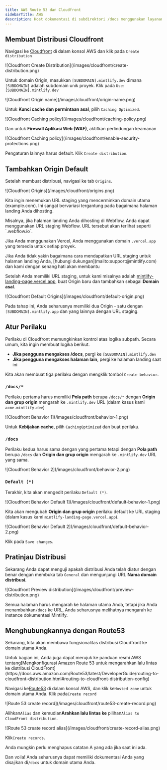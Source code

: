 ```yaml
---
title: AWS Route 53 dan Cloudfront
sidebarTitle: AWS
description: Host dokumentasi di subdirektori /docs menggunakan layanan AWS
---
```


## Membuat Distribusi Cloudfront

Navigasi ke [Cloudfront](https://aws.amazon.com/cloudfront) di dalam konsol AWS dan klik pada `Create distribution`

<Frame>
  ![Cloudfront Create Distribution](/images/cloudfront/create-distribution.png)
</Frame>

Untuk domain Origin, masukkan `[SUBDOMAIN].mintlify.dev` dimana `[SUBDOMAIN]` adalah subdomain unik proyek. Klik pada `Use: [SUBDOMAIN].mintlify.dev`

<Frame>![Cloudfront Origin name](/images/cloudfront/origin-name.png)</Frame>

Untuk **Kunci cache dan permintaan asal**, pilih `Caching Optimized`.

<Frame>
  ![Cloudfront Caching policy](/images/cloudfront/caching-policy.png)
</Frame>

Dan untuk **Firewall Aplikasi Web (WAF)**, aktifkan perlindungan keamanan

<Frame>
  ![Cloudfront Caching
  policy](/images/cloudfront/enable-security-protections.png)
</Frame>

Pengaturan lainnya harus default. Klik `Create distribution`.

## Tambahkan Origin Default

Setelah membuat distribusi, navigasi ke tab `Origins`.

<Frame>![Cloudfront Origins](/images/cloudfront/origins.png)</Frame>

Kita ingin menemukan URL staging yang mencerminkan domain utama (example.com). Ini sangat bervariasi tergantung pada bagaimana halaman landing Anda dihosting.

<Info>
  Misalnya, jika halaman landing Anda dihosting di Webflow, Anda dapat menggunakan URL staging Webflow. URL tersebut akan terlihat seperti `.webflow.io`.

  Jika Anda menggunakan Vercel, Anda menggunakan domain `.vercel.app` yang tersedia untuk setiap proyek.
</Info>

<Note>
  Jika Anda tidak yakin bagaimana cara mendapatkan URL staging untuk halaman landing Anda, [hubungi
  dukungan](mailto:support@mintlify.com) dan kami dengan senang hati akan membantu
</Note>

Setelah Anda memiliki URL staging, untuk kami misalnya adalah [mintlify-landing-page.vercel.app](https://mintlify-landing-page.vercel.app), buat Origin baru dan tambahkan sebagai **Domain asal**.

<Frame>
  ![Cloudfront Default Origins](/images/cloudfront/default-origin.png)
</Frame>

Pada tahap ini, Anda seharusnya memiliki dua Origin - satu dengan `[SUBDOMAIN].mintlify.app` dan yang lainnya dengan URL staging.

## Atur Perilaku

Perilaku di Cloudfront memungkinkan kontrol atas logika subpath. Secara umum, kita ingin membuat logika berikut.

* **Jika pengguna mengakses /docs**, pergi ke `[SUBDOMAIN].mintlify.dev`
* **Jika pengguna mengakses halaman lain**, pergi ke halaman landing saat ini

Kita akan membuat tiga perilaku dengan mengklik tombol `Create behavior`.

### `/docs/*`

Perilaku pertama harus memiliki **Pola path** berupa `/docs/*` dengan **Origin dan grup origin** mengarah ke `.mintlify.dev` URL (dalam kasus kami `acme.mintlify.dev`)

<Frame>![Cloudfront Behavior 1](/images/cloudfront/behavior-1.png)</Frame>

Untuk **Kebijakan cache**, pilih `CachingOptimized` dan buat perilaku.

### `/docs`

Perilaku kedua harus sama dengan yang pertama tetapi dengan **Pola path** berupa `/docs` dan **Origin dan grup origin** mengarah ke `.mintlify.dev` URL yang sama.

<Frame>![Cloudfront Behavior 2](/images/cloudfront/behavior-2.png)</Frame>

### `Default (*)`

Terakhir, kita akan mengedit perilaku `Default (*)`.

<Frame>
  ![Cloudfront Behavior Default 1](/images/cloudfront/default-behavior-1.png)
</Frame>

Kita akan mengubah **Origin dan grup origin** perilaku default ke URL staging (dalam kasus kami `mintlify-landing-page.vercel.app`).

<Frame>
  ![Cloudfront Behavior Default 2](/images/cloudfront/default-behavior-2.png)
</Frame>

Klik pada `Save changes`.

## Pratinjau Distribusi

Sekarang Anda dapat menguji apakah distribusi Anda telah diatur dengan benar dengan membuka tab `General` dan mengunjungi URL **Nama domain distribusi**.

<Frame>
  ![Cloudfront Preview
  distribution](/images/cloudfront/preview-distribution.png)
</Frame>

Semua halaman harus mengarah ke halaman utama Anda, tetapi jika Anda menambahkan`/docs` ke URL, Anda seharusnya melihatnya mengarah ke instance dokumentasi Mintlify.

## Menghubungkannya dengan Route53

Sekarang, kita akan membawa fungsionalitas distribusi Cloudfront ke domain utama Anda.

<Note>
  Untuk bagian ini, Anda juga dapat merujuk ke panduan resmi AWS tentang[Mengkonfigurasi Amazon Route 53 untuk mengarahkan lalu lintas ke distribusi CloudFront](https://docs.aws.amazon.com/Route53/latest/DeveloperGuide/routing-to-cloudfront-distribution.html#routing-to-cloudfront-distribution-config)
</Note>

Navigasi ke[Route53](https://aws.amazon.com/route53) di dalam konsol AWS, dan klik ke`Hosted zone` untuk domain utama Anda. Klik pada`Create record`

<Frame>
  ![Route 53 create record](/images/cloudfront/route53-create-record.png)
</Frame>

Alihkan`Alias` dan kemudian**Arahkan lalu lintas ke** pilihan`Alias to CloudFront distribution`.

<Frame>
  ![Route 53 create record alias](/images/cloudfront/create-record-alias.png)
</Frame>

Klik`Create records`.

<Note>
  Anda mungkin perlu menghapus catatan A yang ada jika saat ini ada.
</Note>

Dan voila! Anda seharusnya dapat memiliki dokumentasi Anda yang disajikan di`/docs` untuk domain utama Anda.
